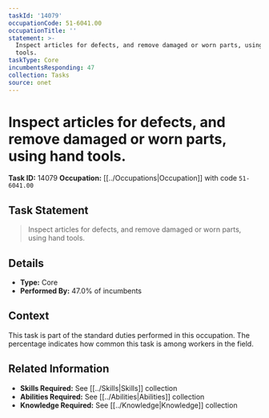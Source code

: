 ```yaml
---
taskId: '14079'
occupationCode: 51-6041.00
occupationTitle: ''
statement: >-
  Inspect articles for defects, and remove damaged or worn parts, using hand
  tools.
taskType: Core
incumbentsResponding: 47
collection: Tasks
source: onet
---
```

# Inspect articles for defects, and remove damaged or worn parts, using hand tools.

**Task ID:** 14079
**Occupation:** [[../Occupations|Occupation]] with code `51-6041.00`

## Task Statement

> Inspect articles for defects, and remove damaged or worn parts, using hand tools.

## Details

- **Type:** Core
- **Performed By:** 47.0% of incumbents

## Context

This task is part of the standard duties performed in this occupation. The percentage indicates how common this task is among workers in the field.

## Related Information

- **Skills Required:** See [[../Skills|Skills]] collection
- **Abilities Required:** See [[../Abilities|Abilities]] collection
- **Knowledge Required:** See [[../Knowledge|Knowledge]] collection
